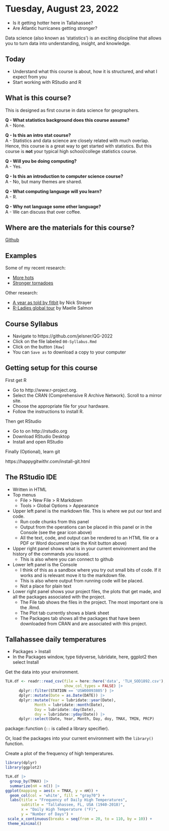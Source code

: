 # Tuesday, August 23, 2022 {-}

- Is it getting hotter here in Tallahassee?
- Are Atlantic hurricanes getting stronger?

Data science (also known as 'statistics') is an exciting discipline that allows you to turn data into understanding, insight, and knowledge.

## Today {-}

- Understand what this course is about, how it is structured, and what I expect from you
- Start working with RStudio and R

## What is this course? {-}

This is designed as first course in data science for geographers.

**Q - What statistics background does this course assume?**  
A - None.

**Q - Is this an intro stat course?**  
A - Statistics and data science are closely related with much overlap. Hence, this course is a great way to get started with statistics. But this course is **not** your typical high school/college statistics course.

**Q - Will you be doing computing?**   
A - Yes.

**Q - Is this an introduction to computer science course?**  
A - No, but many themes are shared.

**Q - What computing language will you learn?**  
A - R.

**Q - Why not language some other language?**  
A - We can discuss that over coffee.

## Where are the materials for this course? {-}

[Github](https://github.com/jelsner/QG-2022)

## Examples {-}

Some of my recent research:

- [More hots](https://eartharxiv.org/q4y8z/)
- [Stronger tornadoes](https://eartharxiv.org/wpkt9/)

Other research:

- [A year as told by fitbit](http://livefreeordichotomize.com/2017/12/27/a-year-as-told-by-fitbit/) by Nick Strayer
- [R-Ladies global tour](http://www.masalmon.eu/2017/10/06/globalrladiestour/) by Maelle Salmon

## Course Syllabus {-}

- Navigate to https://github.com/jelsner/QG-2022
- Click on the file labeled `00-Syllabus.Rmd`
- Click on the button `[Raw]`
- You can `Save as` to download a copy to your computer

## Getting setup for this course {-}

First get R

* Go to http://www.r-project.org.
* Select the CRAN (Comprehensive R Archive Network). Scroll to a mirror site. 
* Choose the appropriate file for your hardware.
* Follow the instructions to install R.

Then get RStudio

* Go to on http://rstudio.org
* Download RStudio Desktop
* Install and open RStudio

Finally (Optional), learn git

https://happygitwithr.com/install-git.html

## The RStudio IDE {-}

* Written in HTML
* Top menus
  + File > New File > R Markdown
  + Tools > Global Options > Appearance
  
* Upper left panel is the markdown file. This is where we put our text and code. 
  + Run code chunks from this panel 
  + Output from the operations can be placed in this panel or in the Console (see the gear icon above)
  + All the text, code, and output can be rendered to an HTML file or a PDF or Word document (see the Knit button above)
  
* Upper right panel shows what is in your current environment and the history of the commands you issued.
  + This is also where you can connect to github
  
* Lower left panel is the Console
  + I think of this as a sandbox where you try out small bits of code. If it works and is relevant move it to the markdown file.
  + This is also where output from running code will be placed.
  + Not a place for plain text
  
* Lower right panel shows your project files, the plots that get made, and all the packages associated with the project.
  + The File tab shows the files in the project. The most important one is the .Rmd.
  + The Plot tab currently shows a blank sheet
  + The Packages tab shows all the packages that have been downloaded from CRAN and are associated with this project.

## Tallahassee daily temperatures {-}

- Packages > Install
- In the Packages window, type tidyverse, lubridate, here, ggplot2 then select Install

Get the data into your environment.
```r
TLH.df <- readr::read_csv(file = here::here('data', 'TLH_SOD1892.csv'),
                          show_col_types = FALSE) |>
      dplyr::filter(STATION == 'USW00093805') |>
      dplyr::mutate(Date = as.Date(DATE)) |>
      dplyr::mutate(Year = lubridate::year(Date), 
             Month = lubridate::month(Date), 
             Day = lubridate::day(Date),
             doy = lubridate::yday(Date)) |>
      dplyr::select(Date, Year, Month, Day, doy, TMAX, TMIN, PRCP)
```

package::function  (`::` is called a library specifier).

Or, load the packages into your current environment with the `library()` function.

Create a plot of the frequency of high temperatures.
```r
library(dplyr)
library(ggplot2)

TLH.df |>
  group_by(TMAX) |>
  summarize(nH = n()) |>
ggplot(mapping = aes(x = TMAX, y = nH)) +
  geom_col(col = 'white', fill = "gray70") +
  labs(title = "Frequency of Daily High Temperatures",
       subtitle = "Tallahassee, FL, USA (1940-2018)",
       x = "Daily High Temperature (°F)",
       y = "Number of Days") +
 scale_x_continuous(breaks = seq(from = 20, to = 110, by = 10)) +
 theme_minimal()
```

